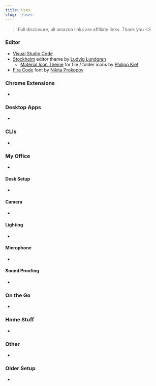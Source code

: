 ```yaml
---
title: Uses
slug: '/uses'
---
```


<!-- https://github.com/wesbos/awesome-uses/blob/master/src/data.js -->

> Full disclosure, all amazon links are affiliate links. Thank you <3

### Editor

- [Visual Studio Code](https://code.visualstudio.com/)
- [Stockholm](https://marketplace.visualstudio.com/items?itemName=LudvigLundgren.StockholmTheme) editor theme by [Ludvig Lundgren](https://github.com/ludviglundgren)
  - [Material Icon Theme](https://marketplace.visualstudio.com/items?itemName=PKief.material-icon-theme) for file / folder icons by [Philipp Kief](https://github.com/PKief)
- [Fira Code](https://github.com/tonsky/FiraCode) font by [Nikita Prokopov](https://github.com/tonsky)

### Chrome Extensions

-

### Desktop Apps

-

### CLIs

-

### My Office

-

#### Desk Setup

-

#### Camera

-

#### Lighting

-

#### Microphone

-

#### Sound Proofing

-

### On the Go

-

### Home Stuff

-

### Other

-

### Older Setup

-
